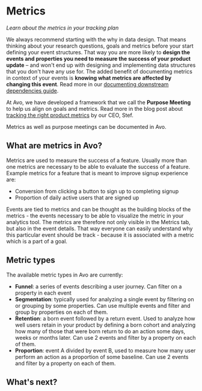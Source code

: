 
# Metrics

*Learn about the metrics in your tracking plan*

We always recommend starting with the why in data design. That means thinking about your research questions, goals and metrics before your start defining your event structures. That way you are more likely to **design the events and properties you need to measure the success of your product update** – and won't end up with designing and implementing data structures that you don't have any use for. The added benefit of documenting metrics in context of your events is **knowing what metrics are affected by changing this event**. Read more in our [documenting downstream dependencies guide](/data-design/documenting-downstream-dependencies).

At Avo, we have developed a framework that we call the **Purpose Meeting** to help us align on goals and metrics. Read more in the blog post about [tracking the right product metrics](https://www.avo.app/blog/tracking-the-right-product-metrics) by our CEO, Stef.

Metrics as well as purpose meetings can be documented in Avo.

## What are metrics in Avo?

Metrics are used to measure the success of a feature. Usually more than one metrics are necessary to be able to evaluate the success of a feature. Example metrics for a feature that is meant to improve signup experience are:
- Conversion from clicking a button to sign up to completing signup
- Proportion of daily active users that are signed up

Events are tied to metrics and can be thought as the building blocks of the metrics - the events necessary to be able to visualize the metric in your analytics tool. The metrics are therefore not only visible in the Metrics tab, but also in the event details. That way everyone can easily understand why this particular event should be track - because it is associated with a metric which is a part of a goal.

## Metric types

The available metric types in Avo are currently:
- **Funnel**: a series of events describing a user journey. Can filter on a property in each event
- **Segmentation**: typically used for analyzing a single event by filtering on or grouping by some properties. Can use multiple events and filter and group by properties on each of them.
- **Retention**: a born event followed by a return event. Used to analyze how well users retain in your product by defining a born cohort and analyzing how many of those that were born return to do an action some days, weeks or months later. Can use 2 events and filter by a property on each of them.
- **Proportion**: event A divided by event B, used to measure how many user perform an action as a proportion of some baseline. Can use 2 events and filter by a property on each of them.

## What's next?

<TwoCol>
  <PageLink
    image={'/docs/images/svg/analyticsmanager.svg'}
    title="Defining a metric in Avo"
    description="Step by step guide on how to define a metric in Avo"
    href={'/data-design/start-data-design#defining-a-metric'}
  />
  <PageLink
    image={'/docs/images/svg/analyticsmanager.svg'}
    title="Organizing Metrics and Events"
    description="How to organize metrics and events in Avo."
    href={'/data-design/organizing-metrics-and-events'}
  />
  <PageLink
    image={'/docs/images/svg/analyticsmanager.svg'}
    title="Documenting Purpose Meetings in Avo"
    description="How to document the result of a purpose meeting in Avo."
    href={'/data-design/guides/documenting-purpose-meetings-in-avo'}
  />
</TwoCol>

